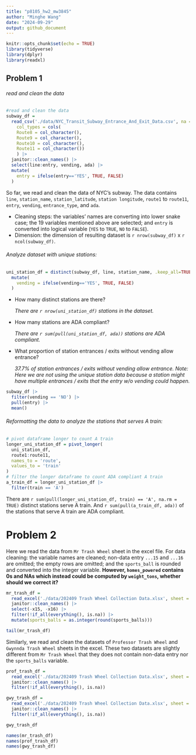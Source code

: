 ```yaml
---
title: "p8105_hw2_mw3845"
author: "Minghe Wang"
date: "2024-09-29"
output: github_document
---
```


```r
knitr::opts_chunk$set(echo = TRUE)
library(tidyverse)
library(dplyr)
library(readxl)
```

## Problem 1

###### read and clean the data

```r
#read and clean the data
subway_df = 
  read_csv('./data/NYC_Transit_Subway_Entrance_And_Exit_Data.csv', na = "",
    col_types = cols(
    Route8 = col_character(),
    Route9 = col_character(),
    Route10 = col_character(),
    Route11 = col_character())
    ) |>
  janitor::clean_names() |>
  select(line:entry, vending, ada) |>
  mutate(
    entry = ifelse(entry=='YES', TRUE, FALSE)
  )
```

So far, we read and clean the data of NYC's subway. The data contains ` line`, `station_name`, `station_latitude`, `station longitude`, `route1` to `route11`, `entry`, `vending`, `entrance_type`, and `ada`. 

- Cleaning steps: the variables' names are converting into lower snake case; the 19 variables mentioned above are selected; and `entry` is converted into logical variable (`YES` to `TRUE`, `NO` to `FALSE`).
- Dimension: the dimension of resulting dataset is `r nrow(subway_df)` x `r ncol(subway_df)`.

###### Analyze dataset with unique stations:

```r
uni_station_df = distinct(subway_df, line, station_name, .keep_all=TRUE) |>
  mutate(
    vending = ifelse(vending=='YES', TRUE, FALSE)
  )
```
- How many distinct stations are there?
  
  _There are `r nrow(uni_station_df)` stations in the dataset._

- How many stations are ADA compliant?

  _There are `r sum(pull(uni_station_df, ada))` stations are ADA compliant._
  
- What proportion of station entrances / exits without vending allow entrance?

  _37.7% of station entrances / exits without vending allow entrance.  Note: Here we are not using the unique station data   because a station might have multiple entrances / exits that the entry w/o vending could happen._

```r
subway_df |>
  filter(vending == 'NO') |>
  pull(entry) |>
  mean()
```

  
###### Reformatting the data to analyze the stations that serves A train:
  
```r
# pivot dataframe longer to count A train
longer_uni_station_df = pivot_longer(
  uni_station_df,
  route1:route11,
  names_to = 'route',
  values_to = 'train'
)
# filter the longer dataframe to count ADA compliant A train
a_train_df = longer_uni_station_df |>
  filter(train == 'A')
```

There are `r sum(pull(longer_uni_station_df, train) == 'A', na.rm = TRUE)` distinct stations serve A train. And `r sum(pull(a_train_df, ada))` of the stations that serve A train are ADA compliant.

# Problem 2

Here we read the data from `Mr Trash Wheel` sheet in the excel file. For data cleaning: the variable names are cleaned; non-data entry `...15` and `...16` are omitted; the empty rows are omitted; and the `sports_ball` is rounded and converted into the integer variable. **However, `homes_powered` contains 0s and NAs which instead could be computed by `weight_tons`, whether should we correct it?**
```r
mr_trash_df = 
  read_excel('./data/202409 Trash Wheel Collection Data.xlsx', sheet = 'Mr. Trash Wheel') |>
  janitor::clean_names() |>
  select(-x15, -x16) |>
  filter(!if_all(everything(), is.na)) |>
  mutate(sports_balls = as.integer(round(sports_balls)))

tail(mr_trash_df)
```

Similarly, we read and clean the datasets of `Professor Trash Wheel` and `Gwynnda Trash Wheel` sheets in the excel. These two datasets are slightly different from `Mr Trash Wheel` that they does not contain non-data entry nor the `sports_balls` variable.

```r
prof_trash_df = 
  read_excel('./data/202409 Trash Wheel Collection Data.xlsx', sheet = 'Professor Trash Wheel') |>
  janitor::clean_names() |>
  filter(!if_all(everything(), is.na))

gwy_trash_df = 
  read_excel('./data/202409 Trash Wheel Collection Data.xlsx', sheet = 'Gwynnda Trash Wheel') |>
  janitor::clean_names() |>
  filter(!if_all(everything(), is.na))

gwy_trash_df
```

```r
names(mr_trash_df)
names(prof_trash_df)
names(gwy_trash_df)
```